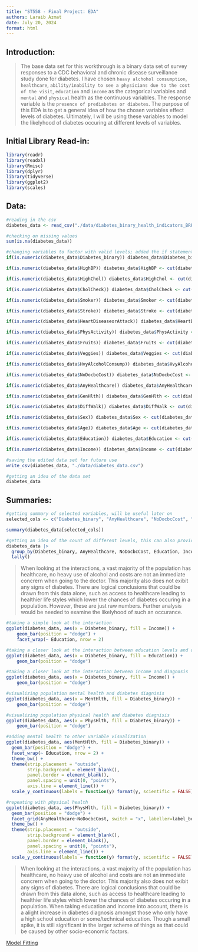 ```yaml
---
title: "ST558 - Final Project: EDA"
authors: Laraib Azmat
date: July 20, 2024
format: html
---
```


## Introduction: 
  > The base data set for this workthrough is a binary data set of survey responses to a CDC behavioral and chronic disease surveillance study done for diabetes. I have chosen `heavy alchohol consumption`, `healthcare`,  `ability/inability to see a physicians due to the cost of the visit`, `education` and `income` as the categorical variables and `mental` and `physical` health as the continuous variables. The response variable is the `presence of prediabetes or diabetes`. The purpose of this EDA is to get a general idea of how the chosen variables effect levels of diabetes. Ultimately, I will be using these variables to model the likelyhood of diabetes occuring at different levels of variables. 

## Initial Library Read-in:
```r
library(readr)
library(readxl)
library(Rmisc)
library(dplyr)
library(tidyverse)
library(ggplot2)
library(scales)
```

## Data:
```r
#reading in the csv 
diabetes_data <- read_csv("./data/diabetes_binary_health_indicators_BRFSS2015.csv", lazy = FALSE)
```

```r
#checking on missing values
sum(is.na(diabetes_data))
```

```r
#changing variables to factor with valid levels; added the if statements to prevent the code from not running when the columns were already changed
if(is.numeric(diabetes_data$Diabetes_binary)) diabetes_data$Diabetes_binary <- cut(diabetes_data$Diabetes_binary, 2, labels = c("No", "Yes"))

if(is.numeric(diabetes_data$HighBP)) diabetes_data$HighBP <- cut(diabetes_data$HighBP, 2, labels = c("No", "Yes"))

if(is.numeric(diabetes_data$HighChol)) diabetes_data$HighChol <- cut(diabetes_data$HighChol, 2, labels = c("No", "Yes"))

if(is.numeric(diabetes_data$CholCheck)) diabetes_data$CholCheck <- cut(diabetes_data$CholCheck, 2, labels = c("No", "Yes"))

if(is.numeric(diabetes_data$Smoker)) diabetes_data$Smoker <- cut(diabetes_data$Smoker, 2, labels = c("No", "Yes"))

if(is.numeric(diabetes_data$Stroke)) diabetes_data$Stroke <- cut(diabetes_data$Stroke, 2, labels = c("No", "Yes"))

if(is.numeric(diabetes_data$HeartDiseaseorAttack)) diabetes_data$HeartDiseaseorAttack <- cut(diabetes_data$HeartDiseaseorAttack, 2, labels = c("No", "Yes"))

if(is.numeric(diabetes_data$PhysActivity)) diabetes_data$PhysActivity <- cut(diabetes_data$PhysActivity, 2, labels = c("No", "Yes"))

if(is.numeric(diabetes_data$Fruits)) diabetes_data$Fruits <- cut(diabetes_data$Fruits, 2, labels = c("No", "Yes"))

if(is.numeric(diabetes_data$Veggies)) diabetes_data$Veggies <- cut(diabetes_data$Veggies, 2, labels = c("No", "Yes"))

if(is.numeric(diabetes_data$HvyAlcoholConsump)) diabetes_data$HvyAlcoholConsump <- cut(diabetes_data$HvyAlcoholConsump, 2, labels = c("No", "Yes"))

if(is.numeric(diabetes_data$NoDocbcCost)) diabetes_data$NoDocbcCost <- cut(diabetes_data$NoDocbcCost, 2, labels = c("No", "Yes"))  

if(is.numeric(diabetes_data$AnyHealthcare)) diabetes_data$AnyHealthcare <- cut(diabetes_data$AnyHealthcare, 2, labels = c("No", "Yes"))    

if(is.numeric(diabetes_data$GenHlth)) diabetes_data$GenHlth <- cut(diabetes_data$GenHlth, 5, labels = c("Excellent", "Very.good", "Good", "Fair", "Poor"))

if(is.numeric(diabetes_data$DiffWalk)) diabetes_data$DiffWalk <- cut(diabetes_data$DiffWalk, 2, labels = c("No", "Yes"))

if(is.numeric(diabetes_data$Sex)) diabetes_data$Sex <- cut(diabetes_data$Sex, 2, labels = c("Male", "Female"))

if(is.numeric(diabetes_data$Age)) diabetes_data$Age <- cut(diabetes_data$Age, 13, labels = c("18.to.24", "25.to.29", "30.to.34", "35.to.39", "40.to.44", "45.to.49", "50.to.54", "55.to.59", "60.to.64", "65.to.69", "70.to.74", "75.to.79", "80.or.older"))

if(is.numeric(diabetes_data$Education)) diabetes_data$Education <- cut(diabetes_data$Education, 6, labels = c("None", "Elementary", "Middle.School", "High.School", "Some.or.Technnical.College", "College.Graduate"))

if(is.numeric(diabetes_data$Income)) diabetes_data$Income <- cut(diabetes_data$Income, 8, labels = c("<.$10,000", "<.$15,000", "<.$20,000", "<.$25,000", "<.$35,000", "<.$50,000", "<.$75,000", ">.$75,000"))
```

```r
#saving the edited data set for future use
write_csv(diabetes_data, "./data/diabetes_data.csv")
```


```r
#getting an idea of the data set
diabetes_data
```

## Summaries:
```r
#getting summary of selected variables, will be useful later on
selected_cols <- c("Diabetes_binary", "AnyHealthcare", "NoDocbcCost", "Education", "Income", "MentHlth", "PhysHlth")

summary(diabetes_data[selected_cols])
```

```r
#getting an idea of the count of different levels, this can also provide a general idea of how likely it is for someone to have diabetes under certain conditions; this is further shown through the plots
diabetes_data |>
  group_by(Diabetes_binary, AnyHealthcare, NoDocbcCost, Education, Income, MentHlth, PhysHlth) |>
  tally()
```

  > When looking at the interactions, a vast majority of the population has healthcare, no heavy use of alcohol and costs are not an immediate concrern when going to the doctor. This majority also does not exibit any signs of diabetes. There are logical conclusions that could be drawn from this data alone, such as access to healthcare leading to healthier life styles which lower the chances of diabetes occuring in a population. However, these are just raw numbers. Further analysis would be needed to examine the likelyhood of such an occurance. 

```r
#taking a simple look at the interaction
ggplot(diabetes_data, aes(x = Diabetes_binary, fill = Income)) +
    geom_bar(position = "dodge") +
    facet_wrap(~ Education, nrow = 2) 
```

```r
#taking a closer look at the interaction between education levels and diagnosis
ggplot(diabetes_data, aes(x = Diabetes_binary, fill = Education)) +
    geom_bar(position = "dodge")
```

```r
#taking a closer look at the interaction between income and diagnosis
ggplot(diabetes_data, aes(x = Diabetes_binary, fill = Income)) +
    geom_bar(position = "dodge")
```

```r
#visualizing population mental health and diabetes diagnisis
ggplot(diabetes_data, aes(x = MentHlth, fill = Diabetes_binary)) + 
    geom_bar(position = "dodge")
```

```r
#visualizing population physical health and diabetes diagnisis
ggplot(diabetes_data, aes(x = PhysHlth, fill = Diabetes_binary)) + 
    geom_bar(position = "dodge")
```

```r
#adding mental health to other variable visualization
ggplot(diabetes_data, aes(MentHlth, fill = Diabetes_binary)) +
  geom_bar(position = "dodge") +
  facet_wrap(~ Education, nrow = 2) +
  theme_bw() +
  theme(strip.placement = "outside",
        strip.background = element_blank(),
        panel.border = element_blank(),
        panel.spacing = unit(0, "points"),
        axis.line = element_line()) + 
  scale_y_continuous(labels = function(y) format(y, scientific = FALSE))
```
```r
#repeating with physical health
ggplot(diabetes_data, aes(PhysHlth, fill = Diabetes_binary)) +
  geom_bar(position = "dodge") +
  facet_grid(AnyHealthcare~NoDocbcCost, switch = "x", labeller=label_both) +
  theme_bw() +
  theme(strip.placement = "outside",
        strip.background = element_blank(),
        panel.border = element_blank(),
        panel.spacing = unit(0, "points"),
        axis.line = element_line()) + 
  scale_y_continuous(labels = function(y) format(y, scientific = FALSE))
```
  > When looking at the interactions, a vast majority of the population has healthcare, no heavy use of alcohol and costs are not an immediate concrern when going to the doctor. This majority also does not exibit any signs of diabetes. There are logical conclusions that could be drawn from this data alone, such as access to healthcare leading to healthier life styles which lower the chances of diabetes occuring in a population. When taking education and income into account, there is a alight increase in diabetes diagnosis amongst those who only have a high school education or some/technical education. Though a small spike, it is still significant in the larger scheme of things as that could be caused by other socio-economic factors. 


[Model Fitting](Modeling.html)
